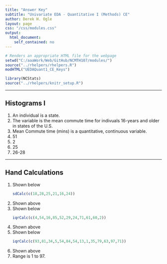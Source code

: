 ```yaml
---
title: "Answer Key"
subtitle: "Univariate EDA - Quantitative I (Methods) CE"
author: Derek H. Ogle
layout: page
css: "/css/modules.css"
output:
  html_document:
    self_contained: no
---
```


```r
# Renders an appropriate HTML file for the webpage
setwd("C:/aaaWork/Web/GitHub/NCMTH107/modules/")
source("../rhelpers/rhelpers.R")
modHTML("UEDAQuant1_CE_Keys")
```

```r
library(NCStats)
source("../rhelpers/knitr_setup.R")
```

----

## Histograms I

1. An individual is a state.
1. The variable is the mean commute time for indivuals 16-years and older in states of the U.S.
1. Mean Commute time (mins) is a quantitative, continuous variable.
1. 51
1. 2
1. 25
1. 26-28

----

## Hand Calculations

<ol>
<li>Shown below</li>
```r
sdCalc(c(18,28,25,21,16,24))
```
<li>Shown above</li>
<li>Shown below</li>
```r
iqrCalc(c(4,54,16,85,52,29,24,71,61,60,2))
```
<li>Shown above</li>
<li>Shown below</li>
```r
iqrCalc(c(93,81,34,5,54,84,54,13,1,35,79,63,97,71))
```

<li>Shown above</li>
<li>Range is 1 to 97.</li>
</ol>
